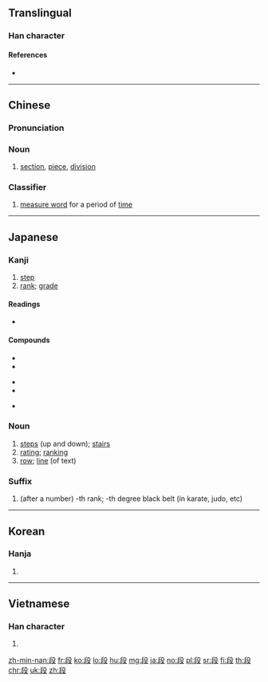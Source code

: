 {{also|仮|假}}
==Translingual==
{{stroke order|strokes=9}}

===Han character===
{{Han char|rn=79|rad=殳|as=05|sn=9|four=77447|canj=HJHNE}}

====References====
* {{Han ref|kx=0584.220|dkj=16619|dj=0977.120|hdz=32155.100|uh=6BB5|ud=27573|bh=AC71|bd=44145}}

----

==Chinese==
{{zh-forms}}

===Pronunciation===
{{zh-pron
|m=duàn
|c=dyun6
|mc=y
|oc=y
|ma=zh-duàn.ogg
|cat=n,cls
}}

===Noun===
{{zh-noun}}

# [[section]], [[piece]], [[division]]

===Classifier===
{{zh-cls}}

# [[measure word]] for a period of [[time]]

----

==Japanese==

===Kanji===
{{ja-kanji|grade=6|rs=殳05}}

# [[step]]
# [[rank]]; [[grade]]

====Readings====
* {{ja-readings|goon=[[だん]] (dan)|kanon=[[たん]] (tan) {{non-joyo-reading}}|kun=[[きたえる]] (kitaeru), [[わかち]] (wakachi)}}

====Compounds====
{{top3}}
* {{l|ja|階段|tr=[[かいだん]], kaidan||stairs}}
* {{l|ja|初段|tr=shodan}}
{{mid3}}
* {{l|ja|段位|tr=dan'i}}
* {{l|ja|値段|tr=ねだん, nedan||price}}
{{mid3}}
* {{l|ja|段ボール|tr=[[だんボール]], danbōru}}
{{bottom}}

===Noun===
{{ja-noun|だん}}

# [[step]]s (up and down); [[stairs]]
# [[rating]]; [[ranking]]
# [[row]]; [[line]] (of text)

===Suffix===
{{ja-pos|suffix|だん}}

# (after a number) -th rank; -th degree black belt (in karate, judo, etc)

----

==Korean==

===Hanja===
{{ko-hanja|hangeul=단|eumhun=|rv=dan|mr=tan|y=tan}}

# {{defn|lang=ko|sort=殳05}}

----

==Vietnamese==

===Han character===
{{vi-hantu|[[đoạn]], [[đoàn]]|rs=殳05}}

# {{defn|lang=vi|sort=殳05}}

[[zh-min-nan:段]]
[[fr:段]]
[[ko:段]]
[[lo:段]]
[[hu:段]]
[[mg:段]]
[[ja:段]]
[[no:段]]
[[pl:段]]
[[sr:段]]
[[fi:段]]
[[th:段]]
[[chr:段]]
[[uk:段]]
[[zh:段]]